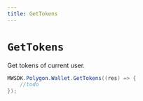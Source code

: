 ```yaml
---
title: GetTokens
---
```


# `GetTokens`

Get tokens of current user.
```csharp
MWSDK.Polygon.Wallet.GetTokens((res) => {
    //todo
});
```